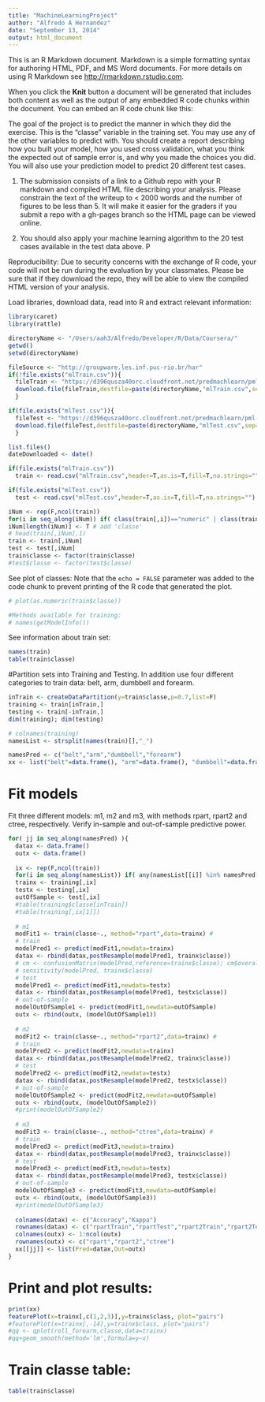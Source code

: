 ```yaml
---
title: "MachineLearningProject"
author: "Alfredo A Hernandez"
date: "September 13, 2014"
output: html_document
---
```


This is an R Markdown document. Markdown is a simple formatting syntax for authoring HTML, PDF, and MS Word documents. For more details on using R Markdown see <http://rmarkdown.rstudio.com>.

When you click the **Knit** button a document will be generated that includes both content as well as the output of any embedded R code chunks within the document. You can embed an R code chunk like this:

The goal of the project is to predict the manner in which they did the exercise. This is the "classe" variable in the training set. You may use any of the other variables to predict with. You should create a report describing how you built your model, how you used cross validation, what you think the expected out of sample error is, and why you made the choices you did. You will also use your prediction model to predict 20 different test cases. 

1. The submission consists of a link to a Github repo with your R markdown and compiled HTML file describing your analysis. Please constrain the text of the writeup to < 2000 words and the number of figures to be less than 5. It will make it easier for the graders if you submit a repo with a gh-pages branch so the HTML page can be viewed online.

2. You should also apply your machine learning algorithm to the 20 test cases available in the test data above. P

Reproducibility: Due to security concerns with the exchange of R code, your code will not be run during the evaluation by your classmates. Please be sure that if they download the repo, they will be able to view the compiled HTML version of your analysis. 

Load libraries, download data, read into R and extract relevant information:

```r
library(caret)
library(rattle)

directoryName <- "/Users/aah3/Alfredo/Developer/R/Data/Coursera/"
getwd()
setwd(directoryName)

fileSource <- "http://groupware.les.inf.puc-rio.br/har"
if(!file.exists("mlTrain.csv")){
  fileTrain <- "https://d396qusza40orc.cloudfront.net/predmachlearn/pml-training.csv"
  download.file(fileTrain,destfile=paste(directoryName,"mlTrain.csv",sep=""),method="curl")
  }

if(file.exists("mlTest.csv")){
  fileTest <- "https://d396qusza40orc.cloudfront.net/predmachlearn/pml-testing.csv"
  download.file(fileTest,destfile=paste(directoryName,"mlTest.csv",sep=""),method="curl")
  }

list.files()
dateDownloaded <- date()

if(file.exists("mlTrain.csv"))
  train <- read.csv("mlTrain.csv",header=T,as.is=T,fill=T,na.strings="") 

if(file.exists("mlTest.csv"))
  test <- read.csv("mlTest.csv",header=T,as.is=T,fill=T,na.strings="") 

iNum <- rep(F,ncol(train))
for(i in seq_along(iNum)) if( class(train[,i])=="numeric" | class(train[,i])=="integer" ) iNum[i] <- T
iNum[length(iNum)] <- T # add 'classe'
# head(train[,iNum],1)
train <- train[,iNum]
test <- test[,iNum]
train$classe <- factor(train$classe)
#test$classe <- factor(test$classe)
```

See plot of classes:
Note that the `echo = FALSE` parameter was added to the code chunk to prevent printing of the R code that generated the plot.
```r
# plot(as.numeric(train$classe))

#Methods available for training:
# names(getModelInfo())
```

See information about train set:
```r
names(train)
table(train$classe)
```

#Partition sets into Training and Testing. 
In addition use four different categories to train data:
belt, arm, dumbbell and forearm.
```r
inTrain <- createDataPartition(y=train$classe,p=0.7,list=F)
training <- train[inTrain,]
testing <- train[-inTrain,]
dim(training); dim(testing)

# colnames(training)
namesList <- strsplit(names(train)[],"_")

namesPred <- c("belt","arm","dumbbell","forearm")
xx <- list("belt"=data.frame(), "arm"=data.frame(), "dumbbell"=data.frame(), "forearm"=data.frame())

```

# Fit models
Fit three different models: m1, m2 and m3, with methods rpart, rpart2 and ctree, respectively. Verify in-sample and out-of-sample predictive power.
```r

for( jj in seq_along(namesPred) ){
  datax <- data.frame()
  outx <- data.frame()
  
  ix <- rep(F,ncol(train))
  for(i in seq_along(namesList)) if( any(namesList[[i]] %in% namesPred[jj]) | any(namesList[[i]]=="classe") ) ix[i] <- T
  trainx <- training[,ix]
  testx <- testing[,ix]
  outOfSample <- test[,ix]
  #table(training$classe[inTrain])
  #table(training[,ix[1]])
  
  # m1
  modFit1 <- train(classe~., method="rpart",data=trainx) # 
  # train
  modelPred1 <- predict(modFit1,newdata=trainx)
  datax <- rbind(datax,postResample(modelPred1, trainx$classe))
  # cm <- confusionMatrix(modelPred,reference=trainx$classe); cm$overall
  # sensitivity(modelPred, trainx$classe)
  # test
  modelPred1 <- predict(modFit1,newdata=testx)
  datax <- rbind(datax,postResample(modelPred1, testx$classe))
  # out-of-sample
  modelOutOfSample1 <- predict(modFit1,newdata=outOfSample)
  outx <- rbind(outx, (modelOutOfSample1))
  
  # m2
  modFit2 <- train(classe~., method="rpart2",data=trainx) # 
  # train
  modelPred2 <- predict(modFit2,newdata=trainx)
  datax <- rbind(datax,postResample(modelPred2, trainx$classe))
  # test
  modelPred2 <- predict(modFit2,newdata=testx)
  datax <- rbind(datax,postResample(modelPred2, testx$classe))
  # out-of-sample
  modelOutOfSample2 <- predict(modFit2,newdata=outOfSample)
  outx <- rbind(outx, (modelOutOfSample2))
  #print(modelOutOfSample2)
  
  # m3
  modFit3 <- train(classe~., method="ctree",data=trainx) # 
  # train
  modelPred3 <- predict(modFit3,newdata=trainx)
  datax <- rbind(datax,postResample(modelPred3, trainx$classe))
  # test
  modelPred3 <- predict(modFit3,newdata=testx)
  datax <- rbind(datax,postResample(modelPred3, testx$classe))
  # out-of-sample
  modelOutOfSample3 <- predict(modFit3,newdata=outOfSample)
  outx <- rbind(outx, (modelOutOfSample3))
  #print(modelOutOfSample3)
  
  colnames(datax) <- c("Accuracy","Kappa")
  rownames(datax) <- c("rpartTrain","rpartTest","rpart2Train","rpart2Test","ctreeTrain","ctreeTest")
  colnames(outx) <- 1:ncol(outx)
  rownames(outx) <- c("rpart","rpart2","ctree")
  xx[[jj]] <- list(Pred=datax,Out=outx)
}
```
# Print and plot results:
```r

print(xx)
featurePlot(x=trainx[,c(1,2,3)],y=trainx$class, plot="pairs")
#featurePlot(x=trainx[,-14],y=trainx$class, plot="pairs")
#qq <- qplot(roll_forearm,classe,data=trainx)
#qq+geom_smooth(method='lm',formula=y~x)
```

# Train classe table:
```r
table(train$classe)
```

